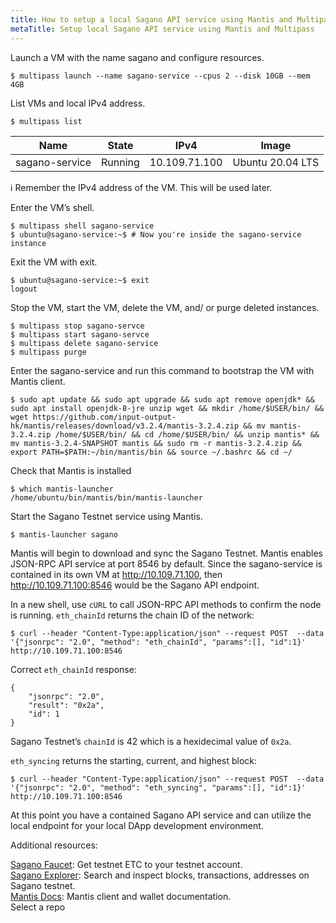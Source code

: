 ```yaml
---
title: How to setup a local Sagano API service using Mantis and Multipass
metaTitle: Setup local Sagano API service using Mantis and Multipass
---
```


Launch a VM with the name sagano and configure resources.
```
$ multipass launch --name sagano-service --cpus 2 --disk 10GB --mem 4GB  
```
List VMs and local IPv4 address.  
```
$ multipass list  
```  
| Name | State |IPv4 |Image |  
|----|------|----|------|  
| sagano-service | Running |10.109.71.100 | Ubuntu 20.04 LTS |  
  

ℹ️ Remember the IPv4 address of the VM. This will be used later.

Enter the VM’s shell.   
```  
$ multipass shell sagano-service
$ ubuntu@sagano-service:~$ # Now you're inside the sagano-service instance  
```  
  
Exit the VM with exit.  
```   
$ ubuntu@sagano-service:~$ exit
logout
```  
Stop the VM, start the VM, delete the VM, and/ or purge deleted instances.  
```  
$ multipass stop sagano-servce
$ multipass start sagano-servce
$ multipass delete sagano-service
$ multipass purge
```  

Enter the sagano-service and run this command to bootstrap the VM with Mantis client.  
```
$ sudo apt update && sudo apt upgrade && sudo apt remove openjdk* && sudo apt install openjdk-8-jre unzip wget && mkdir /home/$USER/bin/ && wget https://github.com/input-output-hk/mantis/releases/download/v3.2.4/mantis-3.2.4.zip && mv mantis-3.2.4.zip /home/$USER/bin/ && cd /home/$USER/bin/ && unzip mantis* && mv mantis-3.2.4-SNAPSHOT mantis && sudo rm -r mantis-3.2.4.zip && export PATH=$PATH:~/bin/mantis/bin && source ~/.bashrc && cd ~/  
```   
Check that Mantis is installed  
```
$ which mantis-launcher
/home/ubuntu/bin/mantis/bin/mantis-launcher
```  
Start the Sagano Testnet service using Mantis.  
```  
$ mantis-launcher sagano  
```  
Mantis will begin to download and sync the Sagano Testnet. Mantis enables JSON-RPC API service at port 8546 by default. Since the sagano-service is contained in its own VM at http://10.109.71.100, then http://10.109.71.100:8546 would be the Sagano API endpoint.

In a new shell, use `cURL` to call JSON-RPC API methods to confirm the node is running.
`eth_chainId` returns the chain ID of the network:

```
$ curl --header "Content-Type:application/json" --request POST  --data '{"jsonrpc": "2.0", "method": "eth_chainId", "params":[], "id":1}' http://10.109.71.100:8546  
```
Correct `eth_chainId` response:
```
{
    "jsonrpc": "2.0",
    "result": "0x2a",
    "id": 1
}
```
Sagano Testnet’s `chainId` is 42 which is a hexidecimal value of `0x2a`.

`eth_syncing` returns the starting, current, and highest block:  
```
$ curl --header "Content-Type:application/json" --request POST  --data '{"jsonrpc": "2.0", "method": "eth_syncing", "params":[], "id":1}' http://10.109.71.100:8546  
```  
At this point you have a contained Sagano API service and can utilize the local endpoint for your local DApp development environment.

Additional resources:

[Sagano Faucet](https://mantis-testnet-faucet-web.mantis.ws/): Get testnet ETC to your testnet account.  
[Sagano Explorer](https://mantis-testnet-explorer.mantis.ws/): Search and inspect blocks, transactions, addresses on Sagano testnet.  
[Mantis Docs](https://docs.mantisclient.io/): Mantis client and wallet documentation.  
Select a repo  